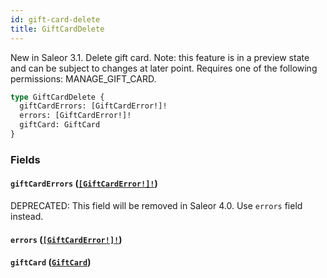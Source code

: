 ```yaml
---
id: gift-card-delete
title: GiftCardDelete
---
```


New in Saleor 3.1. Delete gift card. Note: this feature is in a preview state and can be subject to changes at later point. Requires one of the following permissions: MANAGE_GIFT_CARD.

```graphql
type GiftCardDelete {
  giftCardErrors: [GiftCardError!]!
  errors: [GiftCardError!]!
  giftCard: GiftCard
}
```

### Fields

#### `giftCardErrors` ([`[GiftCardError!]!`](../../../developer/api-reference/objects/gift-card-error))

<span class="badge badge--warning">DEPRECATED: This field will be removed in Saleor 4.0. Use `errors` field instead.</span>

#### `errors` ([`[GiftCardError!]!`](../../../developer/api-reference/objects/gift-card-error))

#### `giftCard` ([`GiftCard`](../../../developer/api-reference/objects/gift-card))
